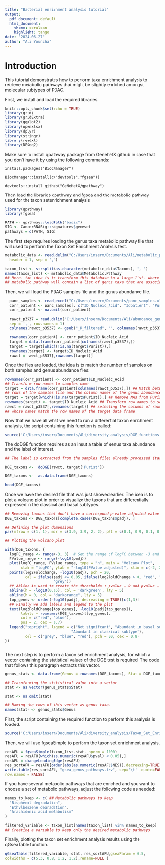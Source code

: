 ```yaml
---
title: "Bacterial enrichment analysis tutorial"
output:
  pdf_document: default
  html_document:
    theme: cerulean
    highlight: tango
date: "2024-06-27"
author: "Ali Youncha"
---
```


# Introduction

This tutorial demonstrates how to perform taxa enrichment analysis to retrieve metabolic pathways that might be slightly enriched amongst molecular subtypes of PDAC.


First, we install and load the required libraries.

```r
knitr::opts_chunk$set(echo = TRUE)
library(grid)
library(gridExtra)
library(ggplot2)
library(openxlsx)
library(dplyr)
library(stringr)
library(readxl)
library(DESeq2)
```


Make sure to install qpathway package from GenehetX github in case that you don't
have it by using the following commands:

`install.packages("BiocManager")`

`BiocManager::install(c("devtools","fgsea"))`

`devtools::install_github("GeNeHetX/qpathway")`


Then load the libraries qpathway and fgsea and the metabolic pathway used for the
taxon setenrichment analysis

```r
library(qpathway)
library(fgsea)

PATH <- qpathway::loadPath("basic")
SIG <- CancerRNASig::signatures$geneset
pathways = c(PATH, SIG)

```

The first step requires loading the genus taxa metabolic pathway file that will
used to perform the Taxon Set Enrichment Analysis test.

```r

metabolic_data <- read.delim("C:/Users/inserm/Documents/Ali/metabolic_pathways.csv",
  header = 1, sep = ',')

taxon_list <- strsplit(as.character(metabolic_data$Taxons), ", ")
names(taxon_list) <- metabolic_data$Metabolic.Pathway
## Here, the idea is to transform this database to a large list, where each 
## metabolic pathway will contain a list of genus taxa that are associated to it.

```

Then, we will load the PDAC samples file and the genus abundance file.

```r
  panc_samples <- read_excel("C:/Users/inserm/Documents/panc_samples.xlsx")
  corr_patient <- panc_samples[, c("ID_Nucleic_Acid", "Idpatient", "Purist", "sous_type_visuel")]
  corr_patient <- na.omit(corr_patient)
  
  rawct_p3537 = read.delim("C:/Users/inserm/Documents/Ali/abundance_genus_microdissec.csv",
  sep = ',', row.names = 1)
  colnames(rawct_p3537) <- gsub("_R_filtered", "", colnames(rawct_p3537))
  
  rownames(corr_patient) <- corr_patient$ID_Nucleic_Acid
  target = data.frame(corr_patient[colnames(rawct_p3537),])
  target = target[which(!is.na(target$Purist)),]
  rownames(target) <- target$ID_Nucleic_Acid
  rawct = rawct_p3537[,rownames(target)]
```


Once the files are loaded, the idea is to match the number of samples on both 
samples and genus abundance files:

```r
rownames(corr_patient) <- corr_patient$ID_Nucleic_Acid 
## Transform row names to samples name
target = data.frame(corr_patient[colnames(rawct_p3537),]) ## Match between the 
## rows of the samples file and the column names of the genus abundance file
target = target[which(!is.na(target$Purist)),] ## Remove NAs from Purist column
rownames(target) <- target$ID_Nucleic_Acid ## Transform row names to samples names
rawct = rawct_p3537[,rownames(target)] ## selecting the columns of rawct_p3537
## whose names match the row names of the target data frame . 
```


Now that we have all what we need to run a differential taxon enrichment analysis,
the script containing this function is called:

```r
source('C:/Users/inserm/Documents/Ali/diversity_analysis/DGE_functions.R')
```


The doDGE function requires as an input a table of genus taxa abundance and
the label of interest.

```r

## The label is extracted from the samples files already processed (target)

DGE_taxons <-  doDGE(rawct, target['Purist'])

DGE_taxons <-  as.data.frame(DGE_taxons) 

head(DGE_taxons)


```

Once we have the desired file that was just showed earlier. The idea is to plot
a volcano plot in order to visualize the taxons that are differentially expressed
in the classical and basal subtypes.

```r

## Removing taxons that don't have a correspond p-value adjusted value
DGE_taxons <- DGE_taxons[complete.cases(DGE_taxons$padj), ] 

## Defining the plot dimensions
par(mfrow = c(1, 1), mar = c(3.9, 3.9, 2, 2), plt = c(0.1, 0.9, 0.1, 0.9))

## Ploting the volcano plot

with(DGE_taxons, {
  logFC_range <- range(-3, 3)  # Set the range of logFC between -3 and 3
  PValue_range <- range(-log10(padj))
  plot(logFC_range, PValue_range, type = "n", main = "Volcano Plot",
       xlab = "logFC", ylab = "-log10(PValue adjusted)", xlim = c(-2, 2))
  points(log2FoldChange, -log10(padj), pch = 20,
         col = ifelse(padj <= 0.05, ifelse(log2FoldChange > 0, "red", "blue"),
                      "grey"))
  ## Abline is used to create the thresholds : pvalue = 0 and pvalue = 0.05
  abline(h = -log10(0.05), col = 'darkgreen', lty = 5)
  abline(h = 0, col = "darkorange", lty = 5)
  top_genes <- order(-log10(padj), decreasing = TRUE)[c(1,3)]
  ## Finally we add labels and legend to the plot
  text(log2FoldChange[top_genes], -log10(padj[top_genes]),
       labels = rownames(DGE_taxons)[top_genes],
       col = c("red", "blue"),
       pos = 2, cex = 0.7)
  legend("topright", legend = c("Not signifcant", "Abundant in basal subtype",
                              "Abundant in classical subtype"),
         col = c("grey", "blue", "red"), pch = 20, cex = 0.8)
})



```

The next step is to perform a taxon set enrichment analysis, for which a vector
containing the statistical values of the DGE test is required. The code that follows
this paragraph extracts this vector.

```r

genus_stats <- data.frame(Genus = rownames(DGE_taxons), Stat = DGE_taxons$stat)

## Trasnforming the statistical value into a vector
stat <- as.vector(genus_stats$Stat)

stat <- na.omit(stat)

## Naming the rows of this vector as genus taxa.
names(stat) <- genus_stats$Genus


```


First, the script containing the required function to perform this analysis is loaded.

```r
source('C:/Users/inserm/Documents/Ali/diversity_analysis/Taxon_Set_Enrichment_Analysis.R')
```


Then, we will use fgseaSimple to perform the taxon set enrichment analysis.

```r
resAFU = fgseaSimple(taxon_list,stat, nperm = 1000)
resAFU = resAFU[which(as.numeric(resAFU$pval) < 0.05),]
resAFU = changeLeadingEdge(resAFU)
res_sortAFU = resAFU[order(abs(as.numeric(resAFU$NES)),decreasing=TRUE),]
write.table(res_sortAFU, "gsea_genus_pathways.tsv", sep='\t', quote=FALSE, 
row.names = FALSE)

```

If you have several metabolic pathways that are enriched and you want to choose
a set of metabolic pathways, adjust the following code as needed:

```r
names_to_keep <- c( ## Metabolic pathways to keep
  "Bisphenol degradation", 
  "Ethylbenzene degradation", 
  "Arachidonic acid metabolism"
)
  
filtered_variable <- taxon_list[names(taxon_list) %in% names_to_keep]
## Creating a variable to keep only the desired metabolic pathways

```

Finally, plotting the taxon set enrichment analysis results using the qGseaTable
function.

```r
qGseaTable(filtered_variable, stat, res_sortAFU,gseaParam = 0.5,
colwidths = c(5,3, 0.8, 1.2, 1.2),rename=NULL )

```


